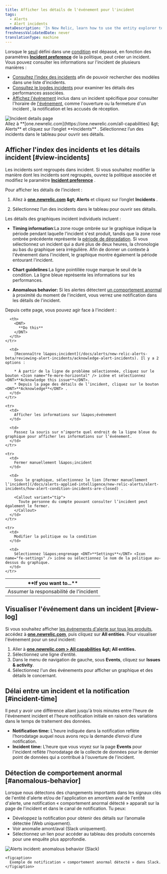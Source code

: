 ```yaml
---
title: Afficher les détails de l'événement pour l'incident
tags:
  - Alerts
  - Alert incidents
metaDescription: 'In New Relic, learn how to use the entity explorer to find and review alerts incidents.'
freshnessValidatedDate: never
translationType: machine
---
```


Lorsque le [seuil](/docs/alerts/create-alert/set-thresholds/set-thresholds-alert-condition/) défini dans une [condition](/docs/alerts/create-alert/create-alert-condition/alert-conditions/) est dépassé, en fonction des paramètres <DNT>**[Incident preference](/docs/alerts/new-relic-alerts/configuring-alert-policies/specify-when-new-relic-creates-incidents)**</DNT> de la politique, <InlinePopover type="alerts" />peut créer un incident. Vous pouvez consulter les informations sur l&apos;incident de plusieurs manières :

* [Consultez l’index des incidents](#view-incidents) afin de pouvoir rechercher des modèles dans une liste d’incidents.
* [Consultez le logdes incidents](#view-log) pour examiner les détails des performances associées.
* [Affichez l&apos;événement](#incident-time) inclus dans un incident spécifique pour consulter l&apos;horaire de [l&apos;événement](/docs/using-new-relic/welcome-new-relic/get-started/glossary#event), comme l&apos;ouverture ou la fermeture d&apos;un incident , la notification et les accusés de réception.

<img title="Incident details page" alt="Incident details page" src="/images/alerts_screenshot-full_incident-page.webp" />

<figcaption>
  Allez à <DNT>**[one.newrelic.com](https://one.newrelic.com/all-capabilities) &amp;gt; Alerts**</DNT> et cliquez sur l’onglet <DNT>**Incidents**</DNT> . Sélectionnez l’un des incidents dans le tableau pour ouvrir ses détails.
</figcaption>

## Afficher l&apos;index des incidents et les détails incident [#view-incidents]

Les incidents sont regroupés dans incident. Si vous souhaitez modifier la manière dont les incidents sont regroupés, ouvrez la politique associée et modifiez le paramètre [<DNT>**Incident preference**</DNT>](/docs/alerts/organize-alerts/specify-when-alerts-create-incidents/) .

Pour afficher les détails de l’incident :

1. Allez à <DNT>**[one.newrelic.com](https://one.newrelic.com/all-capabilities) &amp;gt; Alerts**</DNT> et cliquez sur l’onglet <DNT>**Incidents**</DNT> .

2. Sélectionnez l’un des incidents dans le tableau pour ouvrir ses détails.

Les détails des graphiques incident individuels incluent :

* <DNT>**Timing information**</DNT>:La zone rouge ombrée sur le graphique indique la période pendant laquelle l&apos;incident s&apos;est produit, tandis que la zone rose ombrée précédente représente la [période de dégradation](/docs/using-new-relic/welcome-new-relic/get-started/glossary#degradation-period). Si vous sélectionnez un incident qui a duré plus de deux heures, la chronologie au bas du graphique sera irrégulière. Afin de donner un contexte à l&apos;événement dans l&apos;incident, le graphique montre également la période entourant l&apos;incident.

* <DNT>**Chart guidelines**</DNT>:La ligne pointillée rouge marque le seuil de la condition. La ligne bleue représente les informations sur les performances.

* <DNT>**Anomalous behavior:**</DNT> Si les alertes détectent [un comportement anormal](#anomalous-behavior) à proximité du moment de l&apos;incident, vous verrez une notification dans les détails de l&apos;incident.

Depuis cette page, vous pouvez agir face à l&apos;incident :

<table>
  <thead>
    <tr>
      <th width={250}>
        <DNT>
          **If you want to...**
        </DNT>
      </th>

      <th>
        <DNT>
          **Do this**
        </DNT>
      </th>
    </tr>
  </thead>

  <tbody>
    <tr>
      <td>
        Assumer la responsabilité de l&apos;incident
      </td>

      <td>
        [Reconnaître l&apos;incident](/docs/alerts/new-relic-alerts-beta/reviewing-alert-incidents/acknowledge-alert-incidents). Il y a 2 options :

        * À partir de la ligne de problème sélectionnée, cliquez sur le bouton <Icon name="fe-more-horizontal" /> icône et sélectionnez <DNT>**Acknowledge this issue**</DNT>.
        * Depuis la page des détails de l’incident, cliquez sur le bouton <DNT>**Acknowledge**</DNT> .
      </td>
    </tr>

    <tr>
      <td>
        Afficher les informations sur l&apos;événement
      </td>

      <td>
        Passez la souris sur n’importe quel endroit de la ligne bleue du graphique pour afficher les informations sur l’événement.
      </td>
    </tr>

    <tr>
      <td>
        Fermer manuellement l&apos;incident
      </td>

      <td>
        Sous le graphique, sélectionnez le lien [Fermer manuellement l’incident](/docs/alerts-applied-intelligence/new-relic-alerts/alert-incidents/how-alert-condition-incidents-are-closed) .

        <Callout variant="tip">
          Toute personne du compte pouvant consulter l’incident peut également le fermer.
        </Callout>
      </td>
    </tr>

    <tr>
      <td>
        Modifier la politique ou la condition
      </td>

      <td>
        Sélectionnez l&apos;engrenage <DNT>**Settings**</DNT> <Icon name="fe-settings" /> icône ou sélectionnez le nom de la politique au-dessus du graphique.
      </td>
    </tr>
  </tbody>
</table>

## Visualiser l&apos;événement dans un incident [#view-log]

Si vous souhaitez afficher [les événements d&apos;alerte sur tous les produits](/docs/alerts/new-relic-alerts-beta/reviewing-events/review-events-across-products), accédez à <DNT>**[one.newrelic.com](https://one.newrelic.com/all-capabilities)**</DNT>, puis cliquez sur <DNT>**All entities**</DNT>. Pour visualiser l&apos;événement pour un seul incident:

1. Aller à <DNT>**[one.newrelic.com &gt; All capabilities](https://one.newrelic.com/all-capabilities) &amp;gt; All entities.**</DNT>
2. Sélectionnez une ligne d’entité.
3. Dans le menu de navigation de gauche, sous <DNT>**Events**</DNT>, cliquez sur <DNT>**Issues &amp; activity**</DNT>.
4. Sélectionnez l&apos;un des événements pour afficher un graphique et des détails le concernant.

## Délai entre un incident et la notification [#incident-time]

Il peut y avoir une différence allant jusqu&apos;à trois minutes entre l&apos;heure de l&apos;événement incident et l&apos;heure notification initiale en raison des variations dans le temps de traitement des données.

* <DNT>**Notification time:**</DNT> L’heure indiquée dans la notification reflète l’horodatage auquel nous avons reçu la demande d’envoi d’une notification.
* <DNT>**Incident time:**</DNT> L&apos;heure que vous voyez sur la page <DNT>**Events**</DNT> pour l&apos;incident reflète l&apos;horodatage de la collecte de données pour le dernier point de données qui a contribué à l&apos;ouverture de l&apos;incident.

## Détection de comportement anormal [#anomalous-behavior]

Lorsque nous détectons des changements importants dans les signaux clés de l&apos;entité d&apos;alerte et/ou de l&apos;application en amont/en aval de l&apos;entité d&apos;alerte, une notification « comportement anormal détecté » apparaît sur la page de l&apos;incident et dans le canal de notification. Tu peux:

* Développez la notification pour obtenir des détails sur l’anomalie détectée (Web uniquement).
* Voir anomalie amont/aval (Slack uniquement).
* Sélectionnez un lien pour accéder au tableau des produits concernés pour une enquête plus approfondie.

<CollapserGroup>
  <Collapser id="slack-notification" title="notification d'alertes dans Slack">
    <img title="Alerts incident: anomalous behavior (Slack)" alt="Alerts incident: anomalous behavior (Slack)" src="/images/alerts_screenshot-full_incident-context-in-slack.webp" />

    <figcaption>
      Exemple de notification « comportement anormal détecté » dans Slack.
    </figcaption>
  </Collapser>
</CollapserGroup>